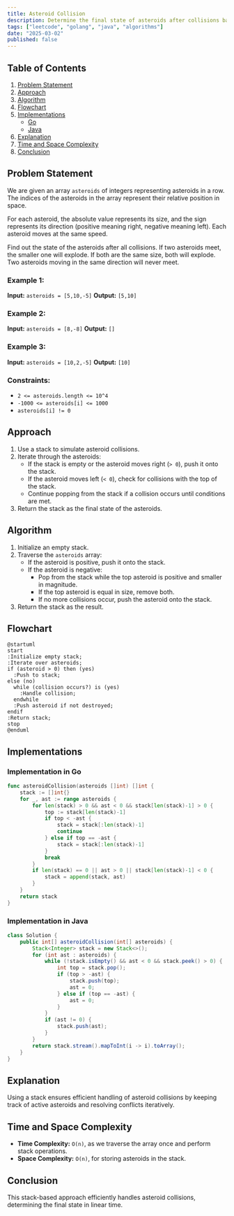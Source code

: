 ```yaml
---
title: Asteroid Collision
description: Determine the final state of asteroids after collisions based on their size and direction. Includes Go and Java implementations.
tags: ["leetcode", "golang", "java", "algorithms"]
date: "2025-03-02"
published: false
---
```


## Table of Contents

1. [Problem Statement](#problem-statement)
2. [Approach](#approach)
3. [Algorithm](#algorithm)
4. [Flowchart](#flowchart)
5. [Implementations](#implementations)
   - [Go](#implementation-in-go)
   - [Java](#implementation-in-java)
6. [Explanation](#explanation)
7. [Time and Space Complexity](#time-and-space-complexity)
8. [Conclusion](#conclusion)

## Problem Statement

We are given an array `asteroids` of integers representing asteroids in a row. The indices of the asteroids in the array represent their relative position in space.

For each asteroid, the absolute value represents its size, and the sign represents its direction (positive meaning right, negative meaning left). Each asteroid moves at the same speed.

Find out the state of the asteroids after all collisions. If two asteroids meet, the smaller one will explode. If both are the same size, both will explode. Two asteroids moving in the same direction will never meet.

### Example 1:

**Input:** `asteroids = [5,10,-5]`
**Output:** `[5,10]`

### Example 2:

**Input:** `asteroids = [8,-8]`
**Output:** `[]`

### Example 3:

**Input:** `asteroids = [10,2,-5]`
**Output:** `[10]`

### Constraints:

- `2 <= asteroids.length <= 10^4`
- `-1000 <= asteroids[i] <= 1000`
- `asteroids[i] != 0`

## Approach

1. Use a stack to simulate asteroid collisions.
2. Iterate through the asteroids:
   - If the stack is empty or the asteroid moves right (`> 0`), push it onto the stack.
   - If the asteroid moves left (`< 0`), check for collisions with the top of the stack.
   - Continue popping from the stack if a collision occurs until conditions are met.
3. Return the stack as the final state of the asteroids.

## Algorithm

1. Initialize an empty stack.
2. Traverse the `asteroids` array:
   - If the asteroid is positive, push it onto the stack.
   - If the asteroid is negative:
     - Pop from the stack while the top asteroid is positive and smaller in magnitude.
     - If the top asteroid is equal in size, remove both.
     - If no more collisions occur, push the asteroid onto the stack.
3. Return the stack as the result.

## Flowchart

```plantuml
@startuml
start
:Initialize empty stack;
:Iterate over asteroids;
if (asteroid > 0) then (yes)
  :Push to stack;
else (no)
  while (collision occurs?) is (yes)
    :Handle collision;
  endwhile
  :Push asteroid if not destroyed;
endif
:Return stack;
stop
@enduml
```

## Implementations

### Implementation in Go

```go
func asteroidCollision(asteroids []int) []int {
    stack := []int{}
    for _, ast := range asteroids {
        for len(stack) > 0 && ast < 0 && stack[len(stack)-1] > 0 {
            top := stack[len(stack)-1]
            if top < -ast {
                stack = stack[:len(stack)-1]
                continue
            } else if top == -ast {
                stack = stack[:len(stack)-1]
            }
            break
        }
        if len(stack) == 0 || ast > 0 || stack[len(stack)-1] < 0 {
            stack = append(stack, ast)
        }
    }
    return stack
}
```

### Implementation in Java

```java
class Solution {
    public int[] asteroidCollision(int[] asteroids) {
        Stack<Integer> stack = new Stack<>();
        for (int ast : asteroids) {
            while (!stack.isEmpty() && ast < 0 && stack.peek() > 0) {
                int top = stack.pop();
                if (top > -ast) {
                    stack.push(top);
                    ast = 0;
                } else if (top == -ast) {
                    ast = 0;
                }
            }
            if (ast != 0) {
                stack.push(ast);
            }
        }
        return stack.stream().mapToInt(i -> i).toArray();
    }
}
```

## Explanation

Using a stack ensures efficient handling of asteroid collisions by keeping track of active asteroids and resolving conflicts iteratively.

## Time and Space Complexity

- **Time Complexity:** `O(n)`, as we traverse the array once and perform stack operations.
- **Space Complexity:** `O(n)`, for storing asteroids in the stack.

## Conclusion

This stack-based approach efficiently handles asteroid collisions, determining the final state in linear time.


